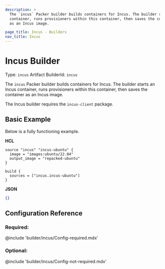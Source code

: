 ```yaml
---
description: >
  The `incus` Packer builder builds containers for Incus. The builder starts an Incus
  container, runs provisioners within this container, then saves the container
  as an Incus image.

page_title: Incus - Builders
nav_title: Incus
---
```


# Incus Builder

Type: `incus`
Artifact BuilderId: `incus`

The `incus` Packer builder builds containers for Incus. The builder starts an Incus
container, runs provisioners within this container, then saves the container as
an Incus image.

The Incus builder requires the `incus-client` package.

## Basic Example

Below is a fully functioning example.

**HCL**

```hcl
source "incus" "incus-ubuntu" {
  image = "images:ubuntu/22.04"
  output_image = "repacked-ubuntu"
}

build {
  sources = ["incus.incus-ubuntu"]
}
```

**JSON**

```json
{}
```

## Configuration Reference

### Required:

@include 'builder/incus/Config-required.mdx'

### Optional:

@include 'builder/incus/Config-not-required.mdx'

